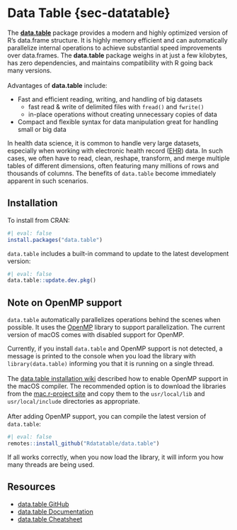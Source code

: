 # Data Table {sec-datatable}

The [**data.table**](https://github.com/Rdatatable/data.table) package provides 
a modern and highly optimized version of R's data.frame structure. It is highly 
memory efficient and can automatically parallelize internal operations to 
achieve substantial speed improvements over data.frames. The **data.table** 
package weighs in at just a few kilobytes, has zero dependencies, and maintains 
compatibility with R going back many versions.
<br><br>
Advantages of **data.table** include:

- Fast and efficient reading, writing, and handling of big datasets
    - fast read & write of delimited files with `fread()` and `fwrite()`
    - in-place operations without creating unnecessary copies of data
- Compact and flexible syntax for data manipulation great for handling small or big data

In health data science, it is common to handle very large datasets, especially 
when working with electronic health record 
([EHR](https://en.wikipedia.org/wiki/Electronic_health_record){target="_blank"}) 
data. In such cases, we often have to read, clean, reshape, transform, and merge
multiple tables of different dimensions, often featuring many millions of rows
and thousands of columns. The benefits of `data.table` become immediately 
apparent in such scenarios.

## Installation {#dtinstallation}

To install from CRAN:

```r
#| eval: false
install.packages("data.table")
```

`data.table` includes a built-in command to update to the latest development version:

```r
#| eval: false
data.table::update.dev.pkg()
```

## Note on OpenMP support

`data.table` automatically parallelizes operations behind the scenes when 
possible. It uses the [OpenMP](https://www.openmp.org/) library to support
parallelization. The current version of macOS comes with disabled support for
OpenMP. 

Currently, if you install `data.table` and OpenMP support is not detected,
a message is printed to the console when you load the library with
`library(data.table)` informing you that it is running on a single thread.
<br><br>
The 
[data.table installation wiki](https://github.com/Rdatatable/data.table/wiki/Installation#openmp-enabled-compiler-for-mac) described how to enable OpenMP
support in the macOS compiler. The recommended option is to download the
libraries from the [mac.r-project site](https://mac.r-project.org/openmp/) and
copy them to the `usr/local/lib` and `usr/local/include` directories as 
appropriate.
<br><br>
After adding OpenMP support, you can compile the latest version of `data.table`:

```r
#| eval: false
remotes::install_github("Rdatatable/data.table")
```

If all works correctly, when you now load the library, it will inform you
how many threads are being used.

## Resources {#dtresources}

- [data.table GitHub](https://github.com/Rdatatable/data.table)
- [data.table Documentation](https://rdatatable.gitlab.io/data.table/)
- [data.table Cheatsheet](https://raw.githubusercontent.com/rstudio/cheatsheets/master/datatable.pdf)
